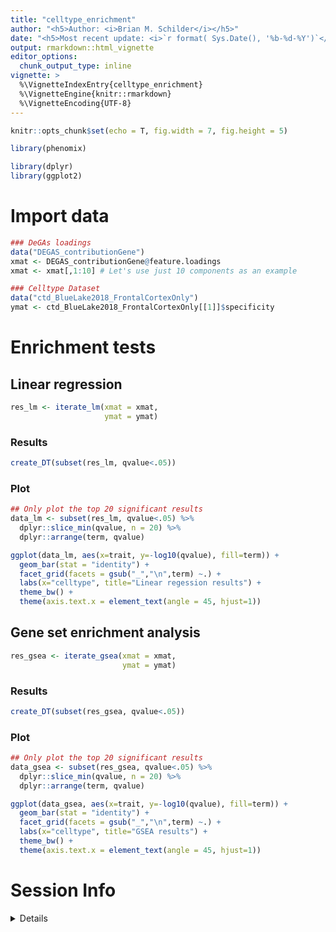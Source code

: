 ```yaml
---
title: "celltype_enrichment"
author: "<h5>Author: <i>Brian M. Schilder</i></h5>" 
date: "<h5>Most recent update: <i>`r format( Sys.Date(), '%b-%d-%Y')`</i></h5>"
output: rmarkdown::html_vignette
editor_options: 
  chunk_output_type: inline
vignette: >
  %\VignetteIndexEntry{celltype_enrichment}
  %\VignetteEngine{knitr::rmarkdown}
  %\VignetteEncoding{UTF-8}
---
```


```r
knitr::opts_chunk$set(echo = T, fig.width = 7, fig.height = 5)
```

```r
library(phenomix)

library(dplyr)
library(ggplot2)
```


# Import data

```r
### DeGAs loadings 
data("DEGAS_contributionGene")
xmat <- DEGAS_contributionGene@feature.loadings
xmat <- xmat[,1:10] # Let's use just 10 components as an example

### Celltype Dataset
data("ctd_BlueLake2018_FrontalCortexOnly")
ymat <- ctd_BlueLake2018_FrontalCortexOnly[[1]]$specificity
```

# Enrichment tests

## Linear regression 

```r
res_lm <- iterate_lm(xmat = xmat, 
                     ymat = ymat) 
```

### Results 

```r
create_DT(subset(res_lm, qvalue<.05))
```

### Plot 

```r
## Only plot the top 20 significant results
data_lm <- subset(res_lm, qvalue<.05) %>%
  dplyr::slice_min(qvalue, n = 20) %>%
  dplyr::arrange(term, qvalue)

ggplot(data_lm, aes(x=trait, y=-log10(qvalue), fill=term)) +
  geom_bar(stat = "identity") +
  facet_grid(facets = gsub("_","\n",term) ~.) +
  labs(x="celltype", title="Linear regession results") + 
  theme_bw() +
  theme(axis.text.x = element_text(angle = 45, hjust=1)) 
```



## Gene set enrichment analysis 

```r
res_gsea <- iterate_gsea(xmat = xmat, 
                         ymat = ymat) 
```


### Results 

```r
create_DT(subset(res_gsea, qvalue<.05))
```

### Plot 

```r
## Only plot the top 20 significant results
data_gsea <- subset(res_gsea, qvalue<.05) %>%
  dplyr::slice_min(qvalue, n = 20) %>%
  dplyr::arrange(term, qvalue)

ggplot(data_gsea, aes(x=trait, y=-log10(qvalue), fill=term)) +
  geom_bar(stat = "identity") +
  facet_grid(facets = gsub("_","\n",term) ~.) +
  labs(x="celltype", title="GSEA results") + 
  theme_bw() +
  theme(axis.text.x = element_text(angle = 45, hjust=1)) 
```

 
# Session Info 

<details> 

```r
utils::sessionInfo()
```

</details>  

